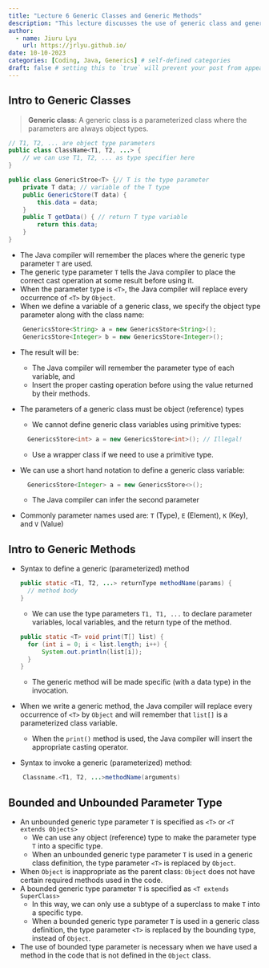 ```yaml
---
title: "Lecture 6 Generic Classes and Generic Methods"
description: "This lecture discusses the use of generic class and generic methods in Java. It also touches on the use of generic classes in practice."
author:
  - name: Jiuru Lyu
    url: https://jrlyu.github.io/
date: 10-10-2023
categories: [Coding, Java, Generics] # self-defined categories
draft: false # setting this to `true` will prevent your post from appearing on your listing page until you're ready!
---
```


## Intro to Generic Classes

> **Generic class**: A generic class is a parameterized class where the parameters are always object types.

``` java
// T1, T2, ... are object type parameters
public class ClassName<T1, T2, ...> {
    // we can use T1, T2, ... as type specifier here
}
```

``` java
public class GenericStroe<T> {// T is the type parameter
    private T data; // variable of the T type
    public GenericStore(T data) {
        this.data = data;
    }
    public T getData() { // return T type variable
        return this.data;
    }
}
```

-   The Java compiler will remember the places where the generic type parameter `T` are used.
-   The generic type parameter `T` tells the Java compiler to place the correct cast operation at some result before using it.
-   When the parameter type is `<T>`, the Java compiler will replace every occurrence of `<T>` by `Object`.
-   When we define a variable of a generic class, we specify the object type parameter along with the class name:

``` java
    GenericsStore<String> a = new GenericsStore<String>();
    GenericsStore<Integer> b = new GenericsStore<Integer>();
```

-   The result will be:

    -   The Java compiler will remember the parameter type of each variable, and
    -   Insert the proper casting operation before using the value returned by their methods.

-   The parameters of a generic class must be object (reference) types

    -   We cannot define generic class variables using primitive types:

    ``` java
      GenericsStore<int> a = new GenericsStore<int>(); // Illegal!
    ```

    -   Use a wrapper class if we need to use a primitive type.

-   We can use a short hand notation to define a generic class variable:

    ``` java
      GenericsStore<Integer> a = new GenericsStore<>();
    ```

    -   The Java compiler can infer the second parameter

-   Commonly parameter names used are: `T` (Type), `E` (Element), `K` (Key), and `V` (Value)

## Intro to Generic Methods

-   Syntax to define a generic (parameterized) method

    ``` java
    public static <T1, T2, ...> returnType methodName(params) {
      // method body
    }
    ```

    -   We can use the type parameters `T1, T1, ...` to declare parameter variables, local variables, and the return type of the method.

    ``` java
    public static <T> void print(T[] list) {
      for (int i = 0; i < list.length; i++) {
          System.out.println(list[i]);
      }   
    }
    ```

    -   The generic method will be made specific (with a data type) in the invocation.

-   When we write a generic method, the Java compiler will replace every occurrence of `<T>` by `Object` and will remember that `list[]` is a parameterized class variable.

    -   When the `print()` method is used, the Java compiler will insert the appropriate casting operator.

-   Syntax to invoke a generic (parameterized) method:

``` java
    Classname.<T1, T2, ...>methodName(arguments)
```

## Bounded and Unbounded Parameter Type

-   An unbounded generic type parameter `T` is specified as `<T>` or `<T extends Objects>`
    -   We can use any object (reference) type to make the parameter type `T` into a specific type.
    -   When an unbounded generic type parameter `T` is used in a generic class definition, the type parameter `<T>` is replaced by `Object`.
-   When `Object` is inappropriate as the parent class: `Object` does not have certain required methods used in the code.
-   A bounded generic type parameter `T` is specified as `<T extends SuperClass>`
    -   In this way, we can only use a subtype of a superclass to make `T` into a specific type.
    -   When a bounded generic type parameter `T` is used in a generic class definition, the type parameter `<T>` is replaced by the bounding type, instead of `Object`.
-   The use of bounded type parameter is necessary when we have used a method in the code that is not defined in the `Object` class.
